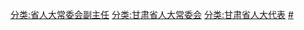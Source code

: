 [[分类:省人大常委会副主任|分类:省人大常委会副主任]]
[[分类:甘肃省人大常委会|分类:甘肃省人大常委会]]
[[分类:甘肃省人大代表|分类:甘肃省人大代表]]
[[分类:甘肃省各级人大常委会副主任|#]]